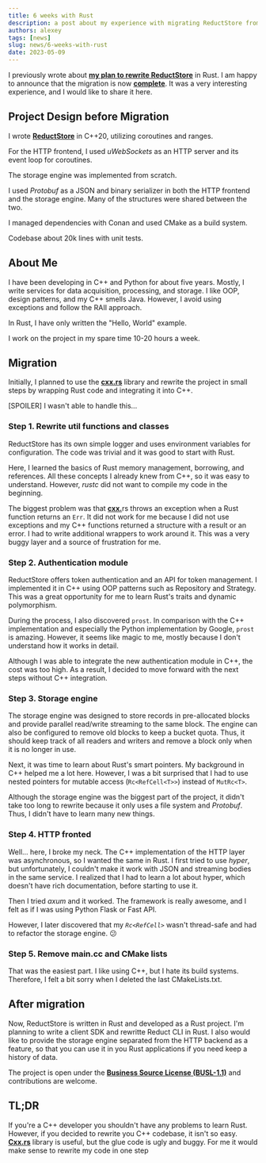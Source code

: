 ```yaml
---
title: 6 weeks with Rust
description: a post about my experience with migrating ReductStore from C++ to Rust
authors: alexey
tags: [news]
slug: news/6-weeks-with-rust
date: 2023-05-09
---
```


I previously wrote about [**my plan to rewrite ReductStore**](https://www.reduct.store/news/we-move-to-rust/) in Rust. I am
happy to announce that the migration is now [**complete**](https://github.com/reductstore/reductstore). It was a very interesting experience, and I would like to share it
here.

## Project Design before Migration

I wrote [**ReductStore**](https://reduct.store) in C++20, utilizing coroutines and ranges.

For the HTTP frontend, I used *uWebSockets* as an HTTP server and its event loop for coroutines.

The storage engine was implemented from scratch.

I used *Protobuf* as a JSON and binary serializer in both the HTTP frontend and the storage engine. Many of the
structures were shared between the two.

I managed dependencies with Conan and used CMake as a build system.

Codebase about 20k lines with unit tests.

## About Me

I have been developing in C++ and Python for about five years. Mostly, I write services for data acquisition,
processing, and storage. I like OOP, design patterns, and my C++ smells Java. However, I avoid using exceptions and
follow the RAII approach.

In Rust, I have only written the "Hello, World" example.

I work on the project in my spare time 10-20 hours a week.

## Migration

Initially, I planned to use the [**cxx.rs**](http://cxx.rs/) library and rewrite the project in small steps by wrapping Rust
code and integrating it into C++.

[SPOILER] I wasn't able to handle this...

<!--truncate-->

### Step 1. Rewrite util functions and classes

ReductStore has its own simple logger and uses environment variables for configuration. The code was trivial and it was
good to start with Rust.

Here, I learned the basics of Rust memory management, borrowing, and references. All these concepts I already knew from
C++, so it was easy to understand. However, *rustc* did not want to compile my code in the beginning.

The biggest problem was that [**cxx.**](http://cxx.es/)rs throws an exception when a Rust function returns an `Err`. It did
not work for me because I did not use exceptions and my C++ functions returned a structure with a result or an error. I
had to write additional wrappers to work around it. This was a very buggy layer and a source of frustration for me.

### Step 2. Authentication module

ReductStore offers token authentication and an API for token management. I implemented it in C++ using OOP patterns such
as Repository and Strategy. This was a great opportunity for me to learn Rust's traits and dynamic polymorphism.

During the process, I also discovered `prost`. In comparison with the C++ implementation and especially the Python
implementation by Google, `prost` is amazing. However, it seems like magic to me, mostly because I don't understand how
it works in detail.

Although I was able to integrate the new authentication module in C++, the cost was too high. As a result, I decided to
move forward with the next steps without C++ integration.

### Step 3. Storage engine

The storage engine was designed to store records in pre-allocated blocks and provide parallel read/write streaming to
the same block. The engine can also be configured to remove old blocks to keep a bucket quota. Thus, it should keep
track of all readers and writers and remove a block only when it is no longer in use.

Next, it was time to learn about Rust's smart pointers. My background in C++ helped me a lot here. However, I was a bit
surprised that I had to use nested pointers for mutable access (<code>Rc&lt;RefCell&lt;T&gt;&gt;</code>) instead of <code>MutRc&lt;T&gt;</code>.

Although the storage engine was the biggest part of the project, it didn't take too long to rewrite because it only uses
a file system and *Protobuf*. Thus, I didn't have to learn many new things.

### Step 4. HTTP fronted

Well... here, I broke my neck. The C++ implementation of the HTTP layer was asynchronous, so I wanted the same in Rust.
I first tried to use *hyper*, but unfortunately, I couldn't make it work with JSON and streaming bodies in the same
service. I realized that I had to learn a lot about hyper, which doesn't have rich documentation, before starting to use
it.

Then I tried *axum* and it worked. The framework is really awesome, and I felt as if I was using Python Flask or Fast
API.

However, I later discovered that my <code>*Rc&lt;RefCell&gt;*</code> wasn't thread-safe and had to refactor the storage engine. 😕

### Step 5. Remove main.cc and CMake lists

That was the easiest part. I like using C++, but I hate its build systems. Therefore, I felt a bit sorry when I deleted
the last CMakeLists.txt.

## After migration

Now, ReductStore is written in Rust and developed as a Rust project. I'm planning to write a client SDK and rewritte
Reduct CLI in Rust. I also would like to provide the storage engine separated from the HTTP backend as a feature, so
that you can use it in you Rust applications if you need keep a history of data.

The project is open under the [**Business Source License (BUSL-1.1)**](https://github.com/reductstore/reductstore/blob/main/LICENSE) and contributions are welcome.

## TL;DR

If you're a C++ developer you shouldn't have any problems to learn Rust. However, if you decided to rewrite you C++
codebase, it isn't so easy.  [**Cxx.rs**](http://Cxx.rs) library is useful, but the glue code is ugly and buggy. For me it
would make sense to rewrite my code in one step